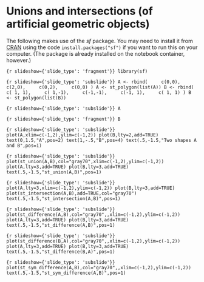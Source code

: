 <!-- #region slideshow={"slide_type": "slide"} -->
# Unions and intersections (of artificial geometric objects)
<!-- #endregion -->

<!-- #region slideshow={"slide_type": "fragment"} -->
The following makes use of the *sf* package. You may need to install it from
[CRAN](https://cran.r-project.org/package=sf) using the code
`install.packages("sf")` if you want to run this on your computer. (The
package is already installed on the notebook container, however.)
<!-- #endregion -->

```{r slideshow={'slide_type': 'fragment'}}
library(sf)
```

```{r slideshow={'slide_type': 'subslide'}}
A <- rbind(
    c(0,0),
    c(2,0),
    c(0,2),
    c(0,0)
)
A <- st_polygon(list(A))
B <- rbind(
    c( 1, 1),
    c( 1,-1),
    c(-1,-1),
    c(-1, 1),
    c( 1, 1)
)
B <- st_polygon(list(B))
```

```{r slideshow={'slide_type': 'subslide'}}
A
```

```{r slideshow={'slide_type': 'fragment'}}
B
```

```{r slideshow={'slide_type': 'subslide'}}
plot(A,xlim=c(-1,2),ylim=c(-1,2))
plot(B,lty=2,add=TRUE)
text(0,1.5,"A",pos=2)
text(1,-.5,"B",pos=4)
text(.5,-1.5,"Two shapes A and B",pos=1)
```

```{r slideshow={'slide_type': 'subslide'}}
plot(st_union(A,B),col="gray70",xlim=c(-1,2),ylim=c(-1,2))
plot(A,lty=3,add=TRUE)
plot(B,lty=3,add=TRUE)
text(.5,-1.5,"st_union(A,B)",pos=1)
```

```{r slideshow={'slide_type': 'subslide'}}
plot(A,lty=3,xlim=c(-1,2),ylim=c(-1,2))
plot(B,lty=3,add=TRUE)
plot(st_intersection(A,B),add=TRUE,col="gray70")
text(.5,-1.5,"st_intersection(A,B)",pos=1)
```

```{r slideshow={'slide_type': 'subslide'}}
plot(st_difference(A,B),col="gray70",,xlim=c(-1,2),ylim=c(-1,2))
plot(A,lty=3,add=TRUE)
plot(B,lty=3,add=TRUE)
text(.5,-1.5,"st_difference(A,B)",pos=1)
```

```{r slideshow={'slide_type': 'subslide'}}
plot(st_difference(B,A),col="gray70",,xlim=c(-1,2),ylim=c(-1,2))
plot(A,lty=3,add=TRUE)
plot(B,lty=3,add=TRUE)
text(.5,-1.5,"st_difference(B,A)",pos=1)
```

```{r slideshow={'slide_type': 'subslide'}}
plot(st_sym_difference(A,B),col="gray70",,xlim=c(-1,2),ylim=c(-1,2))
text(.5,-1.5,"st_sym_difference(A,B)",pos=1)
```
